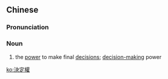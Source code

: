 {{also|决定权}}
==Chinese==
{{zh-forms|s=决定权|type=21}}

===Pronunciation===
{{zh-pron
|m=juédìngquán
|cat=n
}}

===Noun===
{{zh-noun}}

# the [[power]] to make final [[decision]]s; [[decision-making]] power

[[ko:決定權]]